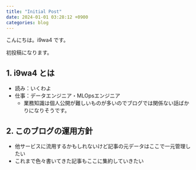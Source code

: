 ```yaml
---
title: "Initial Post"
date: 2024-01-01 03:28:12 +0900
categories: blog
---
```


<!-- # h1 -->

こんにちは。i9wa4 です。

初投稿になります。

## 1. i9wa4 とは

- 読み：いくわよ
- 仕事：データエンジニア・MLOpsエンジニア
    - 業務知識は個人公開が難しいものが多いのでブログでは関係ない話ばかりになりそうです。

## 2. このブログの運用方針

- 他サービスに流用するかもしれないけど記事の元データはここで一元管理したい
- これまで色々書いてきた記事もここに集約していきたい

